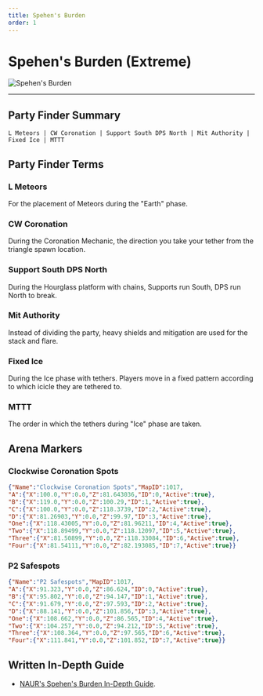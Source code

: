 ```yaml
---
title: Spehen's Burden
order: 1
---
```


# Spehen's Burden (Extreme)

![Spehen's Burden](/images/thumbnails/extreme/dt-ex3.png)

---

## Party Finder Summary

```
L Meteors | CW Coronation | Support South DPS North | Mit Authority | Fixed Ice | MTTT
```

## Party Finder Terms

### L Meteors

For the placement of Meteors during the "Earth" phase.

### CW Coronation

During the Coronation Mechanic, the direction you take your tether from the triangle spawn location.

### Support South DPS North

During the Hourglass platform with chains, Supports run South, DPS run North to break.

### Mit Authority

Instead of dividing the party, heavy shields and mitigation are used for the stack and flare.

### Fixed Ice

During the Ice phase with tethers. Players move in a fixed pattern according to which icicle they are tethered to.

### MTTT

The order in which the tethers during "Ice" phase are taken.

## Arena Markers

### Clockwise Coronation Spots

```json
{"Name":"Clockwise Coronation Spots","MapID":1017,
"A":{"X":100.0,"Y":0.0,"Z":81.643036,"ID":0,"Active":true},
"B":{"X":119.0,"Y":0.0,"Z":100.29,"ID":1,"Active":true},
"C":{"X":100.0,"Y":0.0,"Z":118.3739,"ID":2,"Active":true},
"D":{"X":81.26903,"Y":0.0,"Z":99.97,"ID":3,"Active":true},
"One":{"X":118.43005,"Y":0.0,"Z":81.96211,"ID":4,"Active":true},
"Two":{"X":118.89499,"Y":0.0,"Z":118.12097,"ID":5,"Active":true},
"Three":{"X":81.50899,"Y":0.0,"Z":118.33084,"ID":6,"Active":true},
"Four":{"X":81.54111,"Y":0.0,"Z":82.193085,"ID":7,"Active":true}}
```

### P2 Safespots

```json
{"Name":"P2 Safespots","MapID":1017,
"A":{"X":91.323,"Y":0.0,"Z":86.624,"ID":0,"Active":true},
"B":{"X":95.802,"Y":0.0,"Z":94.147,"ID":1,"Active":true},
"C":{"X":91.679,"Y":0.0,"Z":97.593,"ID":2,"Active":true},
"D":{"X":88.141,"Y":0.0,"Z":101.856,"ID":3,"Active":true},
"One":{"X":108.662,"Y":0.0,"Z":86.565,"ID":4,"Active":true},
"Two":{"X":104.257,"Y":0.0,"Z":94.212,"ID":5,"Active":true},
"Three":{"X":108.364,"Y":0.0,"Z":97.565,"ID":6,"Active":true},
"Four":{"X":111.841,"Y":0.0,"Z":101.852,"ID":7,"Active":true}}
```

## Written In-Depth Guide

- [NAUR's Spehen's Burden In-Depth Guide](/extreme/sphenes-burden/guide).